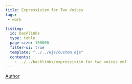 ```yaml
---
title: Expressivism for Two Voices
tags: 
 - work

listing:
  id: backlinks
  type: table
  page-size: 100000
  filter-ui: true
  template: "../../ejs/custom.ejs"
  contents:
    - ../../backlinks/expressivism for two voices.yml
---
```


[Author](/docs/phil/people/Huw Price.html)